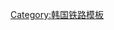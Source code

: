{{鐵道路線|
| 模板名稱 = 和顺线
| 名稱 = [[和顺线]]（已废止）
| 代表色 = #0066b3
| 背景顏色 = #ffffff
| 車站列表 = [[和顺站 (全罗南道)|和顺]] - [[南和順站|南和順]] - [[壯東站|壯東]] - [[福巖站|福巖]]}}<noinclude>
[[Category:韩国铁路模板]]

</noinclude>